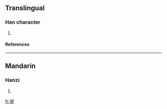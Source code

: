 ==Translingual==
===Han character===
{{Han char|rn=60|rad=彳|as=09|sn=12|four=2628<sub>1</sub>|canj=竹人日一人 (HOAMO)}}
# {{defn|Han|sort=彳09}}
====References====
{{Han ref|kx=0369.090|dkj=10170|dj=0695.010|hdz=20832.090|uh=5FA5|ud=24485|bh=D8F6|bd=55542}}
----
==Mandarin==
===Hanzi===
{{cmn-hanzi|pin=[[chí]] ([[chi2]])|wg=ch'ih<sup>2</sup>}}
# {{defn|Mandarin}}

[[fr:徥]]